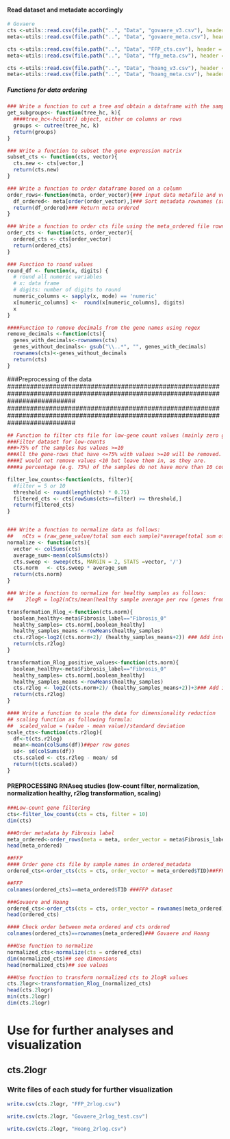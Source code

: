 #### Read dataset and metadate accordingly

```r
# Govaere
cts <-utils::read.csv(file.path("..", "Data", "govaere_v3.csv"), header = TRUE, row.names = 1)
meta<-utils::read.csv(file.path("..", "Data", "govaere_meta.csv"), header = TRUE, row.names = 1)
```


```r
cts <-utils::read.csv(file.path("..", "Data", "FFP_cts.csv"), header = TRUE, row.names = 1)
meta<-utils::read.csv(file.path("..", "Data", "ffp_meta.csv"), header = TRUE, row.names = 1)
```

```r
cts <-utils::read.csv(file.path("..", "Data", "hoang_v3.csv"), header = TRUE, row.names = 1)
meta<-utils::read.csv(file.path("..", "Data", "hoang_meta.csv"), header = TRUE, row.names = 1)
```







##### Functions for data ordering
##################################################################################################################################
##################################################################################################################################

```r

### Write a function to cut a tree and obtain a dataframe with the sample subgroups
get_subgroups<- function(tree_hc, k){
  ####tree_hc<-hclust() object, either on columns or rows
  groups <- cutree(tree_hc, k)
  return(groups)
}

### Write a function to subset the gene expression matrix
subset_cts <- function(cts, vector){
  cts.new <- cts[vector,]
  return(cts.new)
}

### Write a function to order dataframe based on a column
order_rows<-function(meta, order_vector){### input data metafile and vector to order the rownames
  df_ordered<- meta[order(order_vector),]### Sort metadata rownames (samples) based on vector F score
  return(df_ordered)### Return meta ordered
}

### Write a function to order cts file using the meta_ordered file rownames
order_cts <- function(cts, order_vector){
  ordered_cts <- cts[order_vector]
  return(ordered_cts)
}

### Function to round values 
round_df <- function(x, digits) {
  # round all numeric variables
  # x: data frame 
  # digits: number of digits to round
  numeric_columns <- sapply(x, mode) == 'numeric'
  x[numeric_columns] <-  round(x[numeric_columns], digits)
  x
}

####Function to remove decimals from the gene names using regex
remove_decimals <-function(cts){
  genes_with_decimals<-rownames(cts)
  genes_without_decimals<- gsub("\\..*", "", genes_with_decimals)
  rownames(cts)<-genes_without_decimals
  return(cts)
}
```


###Preprocessing of the data
##################################################################################################################################
##################################################################################################################################

```r

## Function to filter cts file for low-gene count values (mainly zero genes)
###Filter dataset for low-counts
###>75% of the samples has values >=10
###All the gene-rows that have <=75% with values >=10 will be removed.
####I would not remove values <10 but leave them in, as they are.
####a percentage (e.g. 75%) of the samples do not have more than 10 counts.

filter_low_counts<-function(cts, filter){
  #filter = 5 or 10
  threshold <- round(length(cts) * 0.75)
  filtered_cts <- cts[rowSums(cts>=filter) >= threshold,]
  return(filtered_cts)
}


### Write a function to normalize data as follows: 
##   nCts = (raw_gene_value/total sum each sample)*average(total sum of samples)
normalize <- function(cts){
  vector <- colSums(cts)
  average_sum<-mean(colSums(cts))
  cts.sweep <- sweep(cts, MARGIN = 2, STATS =vector, '/') 
  cts.norm   <- cts.sweep * average_sum
  return(cts.norm)
}

### Write a function to normalize for healthy samples as follows:
##    2logR = log2(nCts/mean(healthy sample average per row (genes from healthy samples)))

transformation_Rlog_<-function(cts.norm){
  boolean_healthy<-meta$Fibrosis_label=="Fibrosis_0"
  healthy_samples= cts.norm[,boolean_healthy]
  healthy_samples_means <-rowMeans(healthy_samples)
  cts.r2log<-log2((cts.norm+2)/ (healthy_samples_means+2)) ### Add integer to avoid negative values
  return(cts.r2log)
}

transformation_Rlog_positive_values<-function(cts.norm){
  boolean_healthy<-meta$Fibrosis_label=="Fibrosis_0"
  healthy_samples= cts.norm[,boolean_healthy]
  healthy_samples_means <-rowMeans(healthy_samples)
  cts.r2log <- log2((cts.norm+2)/ (healthy_samples_means+2))+3### Add integer to avoid negative values
  return(cts.r2log)
}

#### Write a function to scale the data for dimensionality reduction
## scaling function as following formula:
##  scaled_value = (value - mean value)/standard deviation
scale_cts<-function(cts.r2log){
  df<-t(cts.r2log)
  mean<-mean(colSums(df))##per row genes
  sd<- sd(colSums(df))
  cts.scaled <- cts.r2log - mean/ sd
  return(t(cts.scaled))
}

```

##################################################################################################################################





###############################################################################################################################
####    PREPROCESSING RNAseq studies (low-count filter, normalization, normalization healthy, r2log transformation, scaling)
###############################################################################################################################

```r
###Low-count gene filtering
cts<-filter_low_counts(cts = cts, filter = 10)
dim(cts)
```

```r
###Order metadata by Fibrosis label
meta_ordered<-order_rows(meta = meta, order_vector = meta$Fibrosis_label)
head(meta_ordered)
```

```r
##FFP
#### Order gene cts file by sample names in ordered_metadata
ordered_cts<-order_cts(cts = cts, order_vector = meta_ordered$TID)##FFP
```

```r
##FFP
colnames(ordered_cts)==meta_ordered$TID ###FFP dataset
```


```r
###Govaere and Hoang
ordered_cts<-order_cts(cts = cts, order_vector = rownames(meta_ordered))###Govaere and Hoang
head(ordered_cts)
```

```r
#### Check order between meta ordered and cts ordered
colnames(ordered_cts)==rownames(meta_ordered)### Govaere and Hoang
```

```r
###Use function to normalize
normalized_cts<-normalize(cts = ordered_cts)
dim(normalized_cts)## see dimensions
head(normalized_cts)## see values
```

```r
###Use function to transform normalized cts to 2logR values
cts.2logr<-transformation_Rlog_(normalized_cts)
head(cts.2logr)
min(cts.2logr)
dim(cts.2logr)
```


# Use for further analyses and visualization
## cts.2logr
### Write files of each study for further visualization

```r
write.csv(cts.2logr, "FFP_2rlog.csv")
```


```r
write.csv(cts.2logr, "Govaere_2rlog_test.csv")
```


```r
write.csv(cts.2logr, "Hoang_2rlog.csv")
```



















